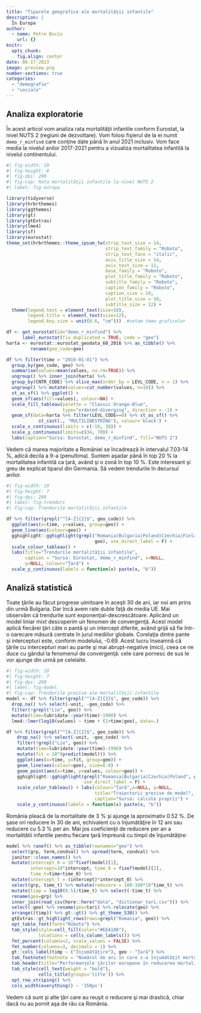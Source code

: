 ```yaml
---
title: "Tiparele geografice ale mortalităţii infantile"
description: |
  În Europa
author:
  - name: Petre Buciu
    url: {}
knitr: 
  opts_chunk:
    fig.align: center
date: 06-17-2023
image: preview.png
number-sections: true
categories:
  - "demografie"
  - "sociale"
---
```


## Analiza exploratorie

În acest articol vom analiza rata mortalităţii infantile conform Eurostat, la nivel NUTS 2 (regiuni de dezvoltare). Vom folosi fişierul de la ei numit `demo_r_minfind` care conţine date până în anul 2021 inclusiv. Vom face media la nivelul anilor 2017-2021 pentru a vizualiza mortalitatea infantilă la nivelul continentului.

```r
#| fig-width: 10
#| fig-height: 8
#| fig-dpi: 200
#| fig-cap: Rata mortalităţii infantile la nivel NUTS 2
#| label: fig-europa

library(tidyverse)
library(hrbrthemes)
library(ggthemes)
library(gt)
library(gtExtras)
library(lme4)
library(sf)
library(eurostat)
theme_set(hrbrthemes::theme_ipsum_tw(strip_text_size = 14, 
                                     strip_text_family = "Roboto",
                                     strip_text_face = "italic",
                                     axis_title_size = 14,
                                     axis_text_size = 12,
                                     base_family = "Roboto",
                                     plot_title_family = "Roboto",
                                     subtitle_family = "Roboto",
                                     caption_family = "Roboto", 
                                     caption_size = 10,
                                     plot_title_size = 16,
                                     subtitle_size = 12) +
  theme(legend.text = element_text(size=10), 
        legend.title = element_text(size=12),
        legend.key.size = unit(0.6, "cm")))  #setam tema graficelor 

df <- get_eurostat(id="demo_r_minfind") %>% 
      label_eurostat(fix_duplicated = TRUE, code = "geo")
harta <- eurostat::eurostat_geodata_60_2016 %>% as_tibble() %>% 
         rename(geo_code=geo)

df %>% filter(time > "2016-01-01") %>% 
  group_by(geo_code, geo) %>% 
  summarise(values=mean(values, na.rm=TRUE)) %>% 
  ungroup() %>% inner_join(harta) %>% 
  group_by(CNTR_CODE) %>% slice_max(order_by = LEVL_CODE, n = 1) %>% 
  ungroup() %>% mutate(values=cut_number(values, n=10)) %>% 
  st_as_sf() %>% ggplot() + 
  geom_sf(aes(fill=values), colour=NA) + 
  scale_fill_tableau(palette = "Classic Orange-Blue", 
                     type="ordered-diverging", direction = -1) + 
  geom_sf(data=harta %>% filter(LEVL_CODE==0) %>% st_as_sf() %>% 
            st_cast(., "MULTILINESTRING"), colour='black') +
  scale_x_continuous(limits = c(-10, 30)) + 
  scale_y_continuous(limits=c(34, 70)) +
  labs(caption="Sursa: Eurostat, demo_r_minfind", fill="NUTS 2")
```

Vedem că marea majoritate a României se încadrează în intervalul 7.03-14 %, adică decila a 9-a (penultima). Suntem aşadar până în top 20 % la mortalitatea infantilă ca ţară, având şi o zonă în top 10 %. Este interesant şi greu de explicat tiparul din Germania. Să vedem trendurile în decursul anilor.

```r
#| fig-width: 10
#| fig-height: 7
#| fig-dpi: 200
#| label: fig-trenduri
#| fig-cap: Trendurile mortalităţii infantile

df %>% filter(grepl("^[A-Z]{2}$", geo_code)) %>% 
  ggplot(aes(x=time, y=values, group=geo)) + 
  geom_line(aes(colour=geo)) + 
  gghighlight::gghighlight(grepl("Romania|Bulgaria|Poland|Czechia|Finland",
                                 geo), use_direct_label = F) +
  scale_colour_tableau() + 
  labs(title="Trendurile mortalităţii infantile", 
       caption = "Sursa: Eurostat, demo_r_minfind", x=NULL, 
       y=NULL, colour="Ţară") +
  scale_y_continuous(labels = function(x) paste(x, "‰"))

```

## Analiză statistică

Toate ţările au făcut progrese uimitoare în aceşti 30 de ani, iar noi am prins din urmă Bulgaria. Dar încă avem rate duble faţă de media UE. Mai observăm că trendurile sunt exponenţial-descrescătoare. Aplicând un model liniar mixt descoperim un fenomen de convergenţă. Acest model aplică fiecărei ţări câte o pantă şi un intercept diferite, având grijă să fie într-o oarecare măsură centrate în jurul mediilor globale. Corelaţia dintre pante şi intercepturi este, conform modelului, -0.69. Acest lucru înseamnă că ţările cu intercepturi mari au pante şi mai abrupt-negative (mici), ceea ce ne duce cu gândul la fenomenul de convergenţă: cele care pornesc de sus le vor ajunge din urmă pe celelalte.

```r
#| fig-width: 10
#| fig-height: 7
#| fig-dpi: 200
#| label: fig-model
#| fig-cap: Trendurile prezise ale mortalităţii infantile
model <- df %>% filter(grepl("^[A-Z]{2}$", geo_code)) %>% 
  drop_na() %>% select(-unit, -geo_code) %>% 
  filter(!grepl("Lie", geo)) %>% 
  mutate(time=lubridate::year(time)-1990) %>% 
  lme4::lmer(log10(values) ~ time + (1+time|geo), data=.) 

df %>% filter(grepl("^[A-Z]{2}$", geo_code)) %>% 
    drop_na() %>% select(-unit, -geo_code) %>% 
    filter(!grepl("Lie", geo)) %>% 
    mutate(time=lubridate::year(time)-1990) %>% 
    mutate(fit = 10^(predict(model))) %>% 
    ggplot(aes(x=time, y=fit, group=geo)) + 
    geom_line(aes(colour=geo), size=0.8) + 
    geom_point(aes(x=time, y=values, colour=geo)) +
    gghighlight::gghighlight(grepl("Romania|Bulgaria|Czechia|Poland", geo),
                             use_direct_label = F) + 
    scale_color_tableau() + labs(colour="Ţară",x=NULL, y=NULL,
                                 title="Traiectorii prezise de model",
                                 caption="Sursa: calcule proprii") +
    scale_y_continuous(labels = function(x) paste(x, "‰"))
```

România pleacă de la mortalitate de 3 % şi ajunge la aproximativ 0.52 %. De şase ori reducere în 30 de ani, echivalent cu o înjumătăţire în 12 ani sau reducere cu 5.3 % per an. Mai jos coeficienţii de reducere per an a mortalitătii infantile pentru fiecare ţară împreună cu timpii de înjumătăţire:

```r
model %>% ranef() %>% as_tibble(rownames="geo") %>% 
  select(grp, term,condval) %>% spread(term, condval) %>% 
  janitor::clean_names() %>% 
  mutate(intercept_0 = 10^fixef(model)[1], 
         intercept=10^intercept, time_0 = fixef(model)[2], 
         time_t=time+time_0) %>% 
  mutate(intercept_t = (intercept)*intercept_0) %>% 
  select(grp, time_t) %>% mutate(reducere = 100-100*10^time_t) %>% 
  mutate(timp = log10(0.5)/time_t) %>% select(-time_t) %>% 
  rename(geo=grp) %>% 
  inner_join(read_csv(here::here("data", "dictionar_tari.csv"))) %>% 
  select(-geo) %>% rename(geo=tari) %>% relocate(geo) %>% 
  arrange((timp)) %>% gt::gt() %>% gt_theme_538() %>% 
  gtExtras::gt_highlight_rows(rows=grepl("Romania", geo)) %>% 
  opt_table_font(font="Roboto") %>%
  tab_style(style=cell_fill(color="#EEA100"), 
            locations = cells_column_labels()) %>% 
  fmt_percent(columns=2, scale_values = FALSE) %>% 
  fmt_number(columns=3, decimals = 1) %>% 
  gt::cols_label(timp ~ ("Înjumătăţire"), geo ~ "Ţară") %>% 
  tab_footnote(footnote = "Numărul de ani în care s-a înjumătăţit mortalitatea", locations=cells_column_labels(columns=3)) %>% 
  tab_header(title="Performanţele ţărilor europene în reducerea mortalităţii infantile", subtitle="Sursa: calcule proprii") %>% 
  tab_style(cell_text(weight = "bold"), 
            cells_title(groups='title')) %>% 
  opt_row_striping() %>%
  cols_width(everything() ~ '150px')

```

Vedem că sunt şi alte ţări care au reuşit o reducere şi mai drastică, chiar dacă nu au pornit aşa de rău ca România.

